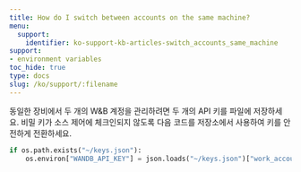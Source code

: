 ```yaml
---
title: How do I switch between accounts on the same machine?
menu:
  support:
    identifier: ko-support-kb-articles-switch_accounts_same_machine
support:
- environment variables
toc_hide: true
type: docs
slug: /ko/support/:filename
---
```


동일한 장비에서 두 개의 W&B 계정을 관리하려면 두 개의 API 키를 파일에 저장하세요. 비밀 키가 소스 제어에 체크인되지 않도록 다음 코드를 저장소에서 사용하여 키를 안전하게 전환하세요.

```python
if os.path.exists("~/keys.json"):
    os.environ["WANDB_API_KEY"] = json.loads("~/keys.json")["work_account"]
```

